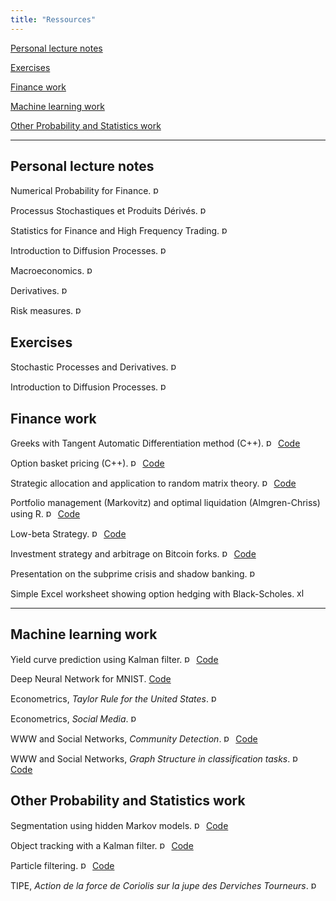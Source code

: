 ```yaml
---
title: "Ressources"
---
```


[Personal lecture notes](#personal-lecture-notes)

[Exercises](#exercises)

[Finance work](#finance-work)

[Machine learning work](#machine-learning-work)

[Other Probability and Statistics work](#other-probability-and-statistics-work)

***

## Personal lecture notes

Numerical Probability for Finance. <a href=./files/prob_num_fin.pdf><img height="15" width="15" src=./img/pdf_button.gif title="pdf"></a>

Processus Stochastiques et Produits Dérivés. <a href=./files/processus_sto_produits_derives.pdf><img height="15" width="15" src=./img/pdf_button.gif title="pdf"></a>

Statistics for Finance and High Frequency Trading. <a href=./files/fin_haute_freq.pdf><img height="15" width="15" src=./img/pdf_button.gif title="pdf"></a>

Introduction to Diffusion Processes. <a href=./files/int_processus_diff.pdf><img height="15" width="15" src=./img/pdf_button.gif title="pdf"></a>

Macroeconomics. <a href=./files/macro_economie.pdf><img height="15" width="15" src=./img/pdf_button.gif title="pdf"></a>

Derivatives. <a href=./files/marche_fin_th_fin.pdf><img height="15" width="15" src=./img/pdf_button.gif title="pdf"></a>

Risk measures. <a href=./files/risk_measure.pdf><img height="15" width="15" src=./img/pdf_button.gif title="pdf"></a>

## Exercises

Stochastic Processes and Derivatives. <a href=./files/ex_derivatives.pdf><img height="15" width="15" src=./img/pdf_button.gif title="pdf"></a>

Introduction to Diffusion Processes. <a href=./files/ex_diff_process.pdf><img height="15" width="15" src=./img/pdf_button.gif title="pdf"></a>

## Finance work

Greeks with Tangent Automatic Differentiation method (C++). <a href=./files/tad.pdf><img height="15" width="15" src=./img/pdf_button.gif title="pdf"></a> <a href=./files/tad.tar.gz>Code</a>

Option basket pricing (C++). <a href=./files/option_basket.pdf><img height="15" width="15" src=./img/pdf_button.gif title="pdf"></a> <a href=./files/option-basket.tar.gz>Code</a>

Strategic allocation and application to random matrix theory. <a href=./files/random_matrix_theory.pdf><img height="15" width="15" src=./img/pdf_button.gif title="pdf"></a> <a href=./files/random-matrix-theory.tar.gz>Code</a>

Portfolio management (Markovitz) and optimal liquidation (Almgren-Chriss) using R. <a href=./files/high_frequency.pdf><img height="15" width="15" src=./img/pdf_button.gif title="pdf"></a> <a href=./files/high_frequency.tar.gz>Code</a>

Low-beta Strategy. <a href=./files/low_beta.pdf><img height="15" width="15" src=./img/pdf_button.gif title="pdf"></a> <a href=./files/low_beta.tar.gz>Code</a>

Investment strategy and arbitrage on Bitcoin forks. <a href=./files/fork.pdf><img height="15" width="15" src=./img/pdf_button.gif title="pdf"></a> <a href=./files/fork.tar.gz>Code</a>

Presentation on the subprime crisis and shadow banking. <a href=./files/subprime_crisis.pdf><img height="15" width="15" src=./img/pdf_button.gif title="pdf"></a>

Simple Excel worksheet showing option hedging with Black-Scholes. <a href=./files/Hedge_BS.xlsx><img height="15" width="15" src=./img/xlsx_button.png title="xlsx"></a>

***

## Machine learning work

Yield curve prediction using Kalman filter. <a href=./files/yield_curve_prediction.pdf><img height="15" width="15" src=./img/pdf_button.gif title="pdf"></a> <a href=./files/yield_curve_prediction.tar.gz>Code</a>

Deep Neural Network for MNIST. <a href=./files/dnn_mnist.tar.gz>Code</a>

Econometrics, *Taylor Rule for the United States*. <a href=./files/taylor_rule.pdf><img height="15" width="15" src=./img/pdf_button.gif title="pdf"></a>

Econometrics, *Social Media*. <a href=./files/social_media.pdf><img height="15" width="15" src=./img/pdf_button.gif title="pdf"></a>

WWW and Social Networks, *Community Detection*. <a href=./files/community_detection.pdf><img height="15" width="15" src=./img/pdf_button.gif title="pdf"></a> <a href=./files/community_detection.tar.gz>Code</a>

WWW and Social Networks, *Graph Structure in classification tasks*. <a href=./files/graph_structure.pdf><img height="15" width="15" src=./img/pdf_button.gif title="pdf"></a> <a href=./files/graph_structure.tar.gz>Code</a>

## Other Probability and Statistics work

Segmentation using hidden Markov models. <a href=./files/segmentation.pdf><img height="15" width="15" src=./img/pdf_button.gif title="pdf"></a> <a href=./files/segmentation.tar.gz>Code</a>

Object tracking with a Kalman filter. <a href=./files/object_tracking.pdf><img height="15" width="15" src=./img/pdf_button.gif title="pdf"></a> <a href=./files/object_tracking.tar.gz>Code</a>

Particle filtering. <a href=./files/particle_filtering.pdf><img height="15" width="15" src=./img/pdf_button.gif title="pdf"></a> <a href=./files/particle_filtering.tar.gz>Code</a>

TIPE, *Action de la force de Coriolis sur la jupe des Derviches Tourneurs*. <a href=./files/tipe_derviches_tourneurs.pdf><img height="15" width="15" src=./img/pdf_button.gif title="pdf"></a>
